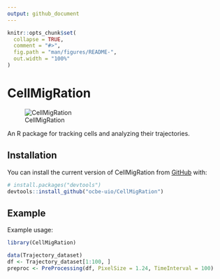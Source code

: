 ```yaml
---
output: github_document
---
```


<!-- README.md is generated from README.Rmd. Please edit that file -->

```r
knitr::opts_chunk$set(
  collapse = TRUE,
  comment = "#>",
  fig.path = "man/figures/README-",
  out.width = "100%"
)
```

# CellMigRation

![CellMigRation](CellMigRationLogo.png)

<!-- badges: start -->
<!-- badges: end -->



An R package for tracking cells and analyzing their trajectories.


## Installation


You can install the current version of CellMigRation from [GitHub](https://github.com/) with:

``` r
# install.packages("devtools")
devtools::install_github("ocbe-uio/CellMigRation")
```
## Example

Example usage:

```r
library(CellMigRation)

data(Trajectory_dataset)
df <- Trajectory_dataset[1:100, ]
preproc <- PreProcessing(df, PixelSize = 1.24, TimeInterval = 100)
```



